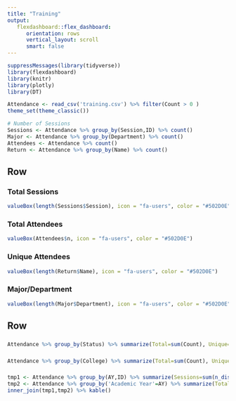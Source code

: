 ```yaml
---
title: "Training"
output: 
   flexdashboard::flex_dashboard:
      orientation: rows
      vertical_layout: scroll
      smart: false
---
```


<script src="https://ajax.googleapis.com/ajax/libs/jquery/3.2.0/jquery.min.js"></script>
<script>
$(document).ready(function() {
  $('.navbar').remove();
  $('body').css('padding-top', '0px');
});
</script>
<style>
.navbar {
  background-color:#502D0E;
}
.navbar-brand {
color:white!important;
}
</style>

```r
suppressMessages(library(tidyverse))
library(flexdashboard)
library(knitr)
library(plotly)
library(DT)

Attendance <- read_csv('training.csv') %>% filter(Count > 0 )
theme_set(theme_classic())
```

```r
# Number of Sessions
Sessions <- Attendance %>% group_by(Session,ID) %>% count()
Major <- Attendance %>% group_by(Department) %>% count()
Attendees <- Attendance %>% count()
Return <- Attendance %>% group_by(Name) %>% count()
```



Row
------------------------------------

### Total Sessions

```r
valueBox(length(Sessions$Session), icon = "fa-users", color = "#502D0E")
```

###  Total Attendees

```r
valueBox(Attendees$n, icon = "fa-users", color = "#502D0E")
```

###  Unique Attendees

```r
valueBox(length(Return$Name), icon = "fa-users", color = "#502D0E")
```

###  Major/Department

```r
valueBox(length(Major$Department), icon = "fa-users", color = "#502D0E")
```


Row 
-------------------------------------------------

### 

```r
Attendance %>% group_by(Status) %>% summarize(Total=sum(Count), Unique=sum(n_distinct(Name))) %>% kable()
```

### 

```r
Attendance %>% group_by(College) %>% summarize(Total=sum(Count), Unique=sum(n_distinct(Name))) %>% kable()
```

### 

```r
tmp1 <- Attendance %>% group_by(AY,ID) %>% summarize(Sessions=sum(n_distinct(Session))) %>% group_by('Academic Year'=AY) %>% summarize(Sessions=sum(Sessions))
tmp2 <- Attendance %>% group_by('Academic Year'=AY) %>% summarize(Total=sum(Count), Unique=sum(n_distinct(Name))) 
inner_join(tmp1,tmp2) %>% kable()
```

